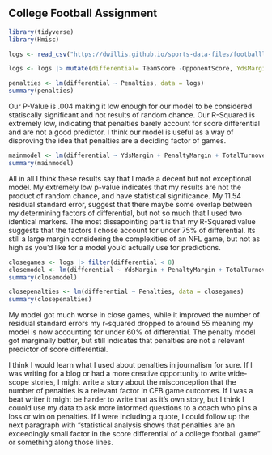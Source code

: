 ## College Football Assignment

```r
library(tidyverse)
library(Hmisc)
```



```r
logs <- read_csv("https://dwillis.github.io/sports-data-files/footballlogs1124.csv")
```

```r
logs <- logs |> mutate(differential= TeamScore -OpponentScore, YdsMargin = OffensiveYards - DefYards, PenaltyMargin = PenaltyYds - DefPenaltyYds) 
```



```r
penalties <- lm(differential ~ Penalties, data = logs)
summary(penalties)
```

Our P-Value is .004 making it low enough for our model to be considered statiscally significant and not results of random chance. Our R-Squared is extremely low, indicating that penalties barely account for score differential and are not a good predictor. I think our model is useful as a way of disproving the idea that penalties are a deciding factor of games. 



```r
mainmodel <- lm(differential ~ YdsMargin + PenaltyMargin + TotalTurnovers, data=logs)
summary(mainmodel)
```

All in all I think these results say that I made a decent but not exceptional model. My extremely low p-value indicates that my results are not the product of random chance, and have statistical significance. My 11.54 residual standard error, suggest that there maybe some overlap between my determining factors of differential, but not so much that I used two identical markers. The most dissapointing part is that my R-Squared value suggests that the factors I chose account for under 75% of differential. Its still a large margin considering the complexities of an NFL game, but not as high as you'd like for a model you'd actually use for predictions.

```r
closegames <- logs |> filter(differential < 8)
closemodel <- lm(differential ~ YdsMargin + PenaltyMargin + TotalTurnovers, data=closegames)
summary(closemodel)
```

```r
closepenalties <- lm(differential ~ Penalties, data = closegames)
summary(closepenalties)
```
My model got much worse in close games, while it improved the number of residual standard errors my r-squared dropped to around 55 meaning my model is now accounting for under 60% of differential. The penalty model got marginally better, but still indicates that penalties are not a relevant predictor of score differential.

I think I would learn what I used about penalties in journalism for sure. If I was writing for a blog or had a more creative opportunity to write wide-scope stories, I might write a story about the misconception that the number of penalties is a relevant factor in CFB game outcomes. If I was a beat writer it might be harder to write that as it's own story, but I think I couold use my data to ask more informed questions to a coach who pins a loss or win on penalties. If I were including a quote, I could follow up the next paragraph with "statistical analysis shows that penalties are an exceedingly small factor in the score differential of a college football game" or something along those lines.


